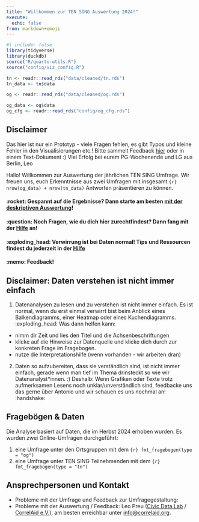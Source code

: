 ```yaml
---
title: "Willkommen zur TEN SING Auswertung 2024!"
execute:
  echo: false
from: markdown+emoji
---
```


```r
#| include: false
library(tidyverse)
library(duckdb)
source("R/quarto-utils.R")
source("config/viz_config.R")

tn <- readr::read_rds("data/cleaned/tn.rds")
tn_data <- tn$data

og <- readr::read_rds("data/cleaned/og.rds")

og_data <- og$data
og_cfg <- readr::read_rds("config/og_cfg.rds")

```

::: {.callout-caution}
## Disclaimer

Das hier ist nur ein Prototyp - viele Fragen fehlen, es gibt Typos und kleine Fehler in den Visualisierungen etc.! Bitte sammelt Feedback [hier](https://miro.com/app/board/uXjVNsyhzyg=/?moveToWidget=3458764616301779180&cot=14) oder in einem Text-Dokument :) Viel Erfolg bei eurem PG-Wochenende und LG aus Berlin,
Leo

:::

Hallo! Willkommen zur Auswertung der jährlichen TEN SING Umfrage. Wir freuen uns, euch Erkenntnisse aus zwei Umfragen mit insgesamt `{r} nrow(og_data) + nrow(tn_data)` Antworten präsentieren zu können.





#### :rocket: Gespannt auf die Ergebnisse? Dann starte am besten [mit der deskriptiven Auswertung](deskriptiv.html)!
#### :question: Noch Fragen, wie du dich hier zurechtfindest? Dann fang mit der [Hilfe](hilfe.html) an! 
#### :exploding_head: Verwirrung ist bei Daten normal! Tips und Ressourcen findest du jederzeit in der [Hilfe](hilfe.html)
#### :memo: Feedback! 

::: {.callout-tip}
## Disclaimer: Daten verstehen ist nicht immer einfach

1. Datenanalysen zu lesen und zu verstehen ist nicht immer einfach. Es ist normal, wenn du erst einmal verwirrt bist beim Anblick eines Balkendiagramms, einer Heatmap oder eines Kuchendiagramms. :exploding_head: Was dann helfen kann:

- nimm dir Zeit und lies den Titel und die Achsenbeschriftungen 
- klicke auf die Hinweise zur Datenquelle und klicke dich durch zur konkreten Frage im Fragebogen.  
- nutze die Interpretationshilfe (wenn vorhanden - wir arbeiten dran)

2. Daten so aufzubereiten, dass sie verständlich sind, ist nicht immer einfach, gerade wenn man tief im Thema drinsteckt so wie wir Datenanalyst*innen. :) 
Deshalb: Wenn Grafiken oder Texte trotz aufmerksamen Lesens noch unklar/unverständlich sind, feedbacke uns das gerne über Antonio und wir schauen es uns nochmal an! :handshake:

:::


## Fragebögen & Daten

Die Analyse basiert auf Daten, die im Herbst 2024 erhoben wurden. Es wurden zwei Online-Umfragen durchgeführt:

1. eine Umfrage unter den Ortsgruppen mit dem `{r} fmt_fragebogen(type = "og")`
2. eine Umfrage unter TEN SING Teilnehmenden mit dem `{r} fmt_fragebogen(type = "tn")`


## Ansprechpersonen und Kontakt
- Probleme mit der Umfrage und Feedback zur Umfragegestaltung:  
- Probleme mit der Auswertung / Feedback: Leo Preu ([Civic Data Lab](https://civic-data.de) / [CorrelAid e.V.](https://correlaid.org)), am besten erreichbar unter [info@correlaid.org](mailto:info@correlaid.org). 

